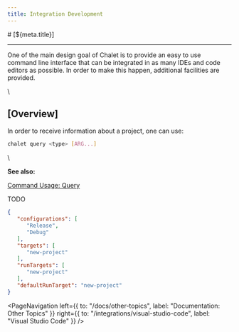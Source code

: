 ```yaml
---
title: Integration Development
---
```


<PageCategory id="ides" />
# [${meta.title}]

---

One of the main design goal of Chalet is to provide an easy to use command line interface that can be integrated in as many IDEs and code editors as possible. In order to make this happen, additional facilities are provided.

\\

## [Overview]

In order to receive information about a project, one can use:

```bash
chalet query <type> [ARG...]
```

\

**See also:**

[Command Usage: Query](/docs/command-usage?id=query)

TODO

```json
{
   "configurations": [
      "Release",
      "Debug"
   ],
   "targets": [
      "new-project"
   ],
   "runTargets": [
      "new-project"
   ],
   "defaultRunTarget": "new-project"
}
```


<PageNavigation 
    left={{ to: "/docs/other-topics", label: "Documentation: Other Topics" }}
    right={{ to: "/integrations/visual-studio-code", label: "Visual Studio Code" }}
/>

